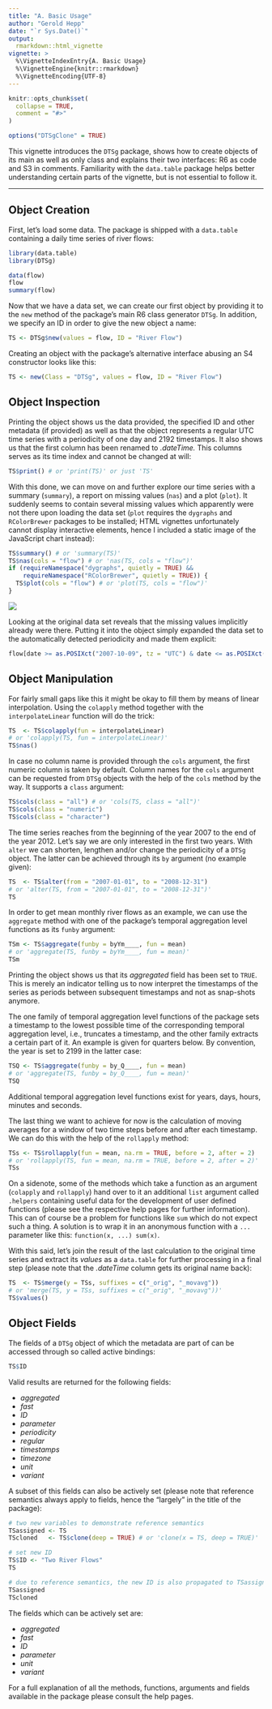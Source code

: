 ```yaml
---
title: "A. Basic Usage"
author: "Gerold Hepp"
date: "`r Sys.Date()`"
output:
  rmarkdown::html_vignette
vignette: >
  %\VignetteIndexEntry{A. Basic Usage}
  %\VignetteEngine{knitr::rmarkdown}
  %\VignetteEncoding{UTF-8}
---
```


```r
knitr::opts_chunk$set(
  collapse = TRUE,
  comment = "#>"
)

options("DTSgClone" = TRUE)
```

This vignette introduces the `DTSg` package, shows how to create objects of its main as well as only class and explains their two interfaces: R6 as code and S3 in comments. Familiarity with the `data.table` package helps better understanding certain parts of the vignette, but is not essential to follow it.

---

## Object Creation

First, let's load some data. The package is shipped with a `data.table` containing a daily time series of river flows:

```r
library(data.table)
library(DTSg)

data(flow)
flow
summary(flow)
```

Now that we have a data set, we can create our first object by providing it to the `new` method of the package's main R6 class generator `DTSg`. In addition, we specify an ID in order to give the new object a name:

```r
TS <- DTSg$new(values = flow, ID = "River Flow")
```

Creating an object with the package's alternative interface abusing an S4 constructor looks like this:

```r
TS <- new(Class = "DTSg", values = flow, ID = "River Flow")
```

## Object Inspection

Printing the object shows us the data provided, the specified ID and other metadata (if provided) as well as that the object represents a regular UTC time series with a periodicity of one day and 2192 timestamps. It also shows us that the first column has been renamed to *.dateTime.* This columns serves as its time index and cannot be changed at will:

```r
TS$print() # or 'print(TS)' or just 'TS'
```

With this done, we can move on and further explore our time series with a summary (`summary`), a report on missing values (`nas`) and a plot (`plot`). It suddenly seems to contain several missing values which apparently were not there upon loading the data set (`plot` requires the `dygraphs` and `RColorBrewer` packages to be installed; HTML vignettes unfortunately cannot display interactive elements, hence I included a static image of the JavaScript chart instead):

```r
TS$summary() # or 'summary(TS)'
TS$nas(cols = "flow") # or 'nas(TS, cols = "flow")'
if (requireNamespace("dygraphs", quietly = TRUE) &&
    requireNamespace("RColorBrewer", quietly = TRUE)) {
  TS$plot(cols = "flow") # or 'plot(TS, cols = "flow")'
}
```
![](plot.png)

Looking at the original data set reveals that the missing values implicitly already were there. Putting it into the object simply expanded the data set to the automatically detected periodicity and made them explicit:

```r
flow[date >= as.POSIXct("2007-10-09", tz = "UTC") & date <= as.POSIXct("2007-11-13", tz = "UTC"), ]
```

## Object Manipulation

For fairly small gaps like this it might be okay to fill them by means of linear interpolation. Using the `colapply` method together with the `interpolateLinear` function will do the trick:

```r
TS  <- TS$colapply(fun = interpolateLinear)
# or 'colapply(TS, fun = interpolateLinear)'
TS$nas()
```

In case no column name is provided through the `cols` argument, the first numeric column is taken by default. Column names for the `cols` argument can be requested from `DTSg` objects with the help of the `cols` method by the way. It supports a `class` argument:

```r
TS$cols(class = "all") # or 'cols(TS, class = "all")'
TS$cols(class = "numeric")
TS$cols(class = "character")
```

The time series reaches from the beginning of the year 2007 to the end of the year 2012. Let's say we are only interested in the first two years. With `alter` we can shorten, lengthen and/or change the periodicity of a `DTSg` object. The latter can be achieved through its `by` argument (no example given):

```r
TS  <- TS$alter(from = "2007-01-01", to = "2008-12-31")
# or 'alter(TS, from = "2007-01-01", to = "2008-12-31")'
TS
```

In order to get mean monthly river flows as an example, we can use the `aggregate` method with one of the package's temporal aggregation level functions as its `funby` argument:

```r
TSm <- TS$aggregate(funby = byYm____, fun = mean)
# or 'aggregate(TS, funby = byYm____, fun = mean)'
TSm
```

Printing the object shows us that its *aggregated* field has been set to `TRUE`. This is merely an indicator telling us to now interpret the timestamps of the series as periods between subsequent timestamps and not as snap-shots anymore.

The one family of temporal aggregation level functions of the package sets a timestamp to the lowest possible time of the corresponding temporal aggregation level, i.e., truncates a timestamp, and the other family extracts a certain part of it. An example is given for quarters below. By convention, the year is set to 2199 in the latter case:

```r
TSQ <- TS$aggregate(funby = by_Q____, fun = mean)
# or 'aggregate(TS, funby = by_Q____, fun = mean)'
TSQ
```

Additional temporal aggregation level functions exist for years, days, hours, minutes and seconds.

The last thing we want to achieve for now is the calculation of moving averages for a window of two time steps before and after each timestamp. We can do this with the help of the `rollapply` method:

```r
TSs <- TS$rollapply(fun = mean, na.rm = TRUE, before = 2, after = 2)
# or 'rollapply(TS, fun = mean, na.rm = TRUE, before = 2, after = 2)'
TSs
```

On a sidenote, some of the methods which take a function as an argument (`colapply` and `rollapply`) hand over to it an additional `list` argument called `.helpers` containing useful data for the development of user defined functions (please see the respective help pages for further information). This can of course be a problem for functions like `sum` which do not expect such a thing. A solution is to wrap it in an anonymous function with a `...` parameter like this: `function(x, ...) sum(x)`.

With this said, let's join the result of the last calculation to the original time series and extract its *values* as a `data.table` for further processing in a final step (please note that the *.dateTime* column gets its original name back):

```r
TS  <- TS$merge(y = TSs, suffixes = c("_orig", "_movavg"))
# or 'merge(TS, y = TSs, suffixes = c("_orig", "_movavg"))'
TS$values()
```

## Object Fields

The fields of a `DTSg` object of which the metadata are part of can be accessed through so called active bindings:

```r
TS$ID
```

Valid results are returned for the following fields:

* *aggregated*
* *fast*
* *ID*
* *parameter*
* *periodicity*
* *regular*
* *timestamps*
* *timezone*
* *unit*
* *variant*

A subset of this fields can also be actively set (please note that reference semantics always apply to fields, hence the "largely" in the title of the package):

```r
# two new variables to demonstrate reference semantics
TSassigned <- TS
TScloned   <- TS$clone(deep = TRUE) # or 'clone(x = TS, deep = TRUE)'

# set new ID
TS$ID <- "Two River Flows"
TS

# due to reference semantics, the new ID is also propagated to TSassigned, but not to TScloned (as all data manipulating methods create a clone by default, it is usually best to set or update fields after and not before calling such a method)
TSassigned
TScloned
```

The fields which can be actively set are:

* *aggregated*
* *fast*
* *ID*
* *parameter*
* *unit*
* *variant*

For a full explanation of all the methods, functions, arguments and fields available in the package please consult the help pages.
